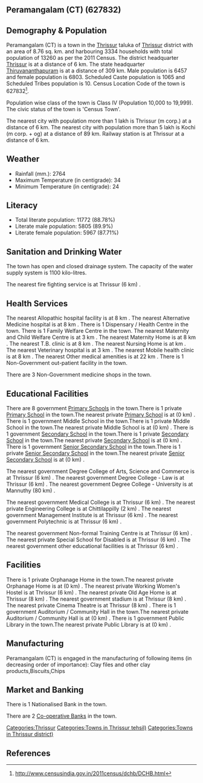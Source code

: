 {{Infobox settlement
| name=Peramangalam (CT)
| native_name=
| native_name_lang=
| other_name=
| nickname=
| settlement_type=Town
| image_skyline=
| image_alt=
| image_caption=
| pushpin_map=India Kerala
| pushpin_label_position=right
| pushpin_map_alt=
| pushpin_map_caption=Location in Kerala, India
| latd=
| latm=
| lats=
| latNS=
| longd=
| longm=
| longs=
| longEW=
| coordinates_display=inline,title
| subdivision_type=Country
| subdivision_name={{flag|India}}
| subdivision_type1=[[States and territories of India|State]]
| subdivision_name1=Kerala 
| subdivision_type2=[[List of districts of India|District]]
| subdivision_name2=Thrissur
| subdivision_type3=Tahsil
| subdivision_name3=Thrissur
| website=
| established_title=<!-- Established -->
| established_date=
| founder=
| named_for=
| government_type=
| governing_body=
| unit_pref=Metric
| area_footnotes=
| area_rank=
| area_total_km2=8.76
| elevation_footnotes=
| elevation_m=
| population_total=13260
| population_as_of=2011
| population_rank=
| population_density_km2=1513
| population_demonym=
| population_footnotes=
| demographics_type1=Languages=
| demographics1_title1=Official=
| demographics1_info1=[[Malayalam language|Malayalam]]
| timezone1=[[Indian Standard Time|IST]]
| utc_offset1==+5:30
| postal_code_type=[[Postal Index Number|PIN]]
| postal_code=
| area_code_type=Telephone code
| area_code=
| registration_plate=
| blank1_name_sec1=Nearest city
| blank1_info_sec1=[[Thrissur (m corp.)]]
| blank2_name_sec1=[[Human sex ratio|Sex ratio]]
| blank2_info_sec1=1053
| blank3_name_sec1=Literacy
| blank3_info_sec1=88.78%
| blank1_name_sec2=[[2011 Census of India|2011 census]] code
| blank1_info_sec2=627832
| footnotes=
}}

== Peramangalam (CT) (627832) ==

== Demography & Population ==

Peramangalam (CT) is a town in the [[Thrissur]] taluka of [[Thrissur]] district with an area of 8.76 sq. km. and harbouring 3334 households with total population of 13260 as per the 2011 Census. The district headquarter [[Thrissur]] is at a distance of 6 km. The state headquarter [[Thiruvananthapuram]] is at a distance of 309 km. Male population is 6457 and female population is 6803. Scheduled Caste population is 1065 and Scheduled Tribes population is 10. Census Location Code of the town is 627832<ref>http://www.censusindia.gov.in/2011census/dchb/DCHB.html</ref>.

Population wise class of the town is Class IV (Population 10,000 to 19,999).
The civic status of the town is 'Census Town'.

The nearest city with population more than 1 lakh is Thrissur (m corp.) at a distance of 6 km. The nearest city with population more than 5 lakh is Kochi (m corp. + og)  at a distance of 89 km. Railway station is at Thrissur at a distance of 6 km.


== Weather ==  
* Rainfall (mm.): 2764 
* Maximum Temperature (in centigrade): 34
* Minimum Temperature (in centigrade): 24


== Literacy ==  
* Total literate population: 11772 (88.78%)
* Literate male population: 5805 (89.9%)
* Literate female population: 5967 (87.71%)


== Sanitation and Drinking Water ==  
The town has open and closed drainage system.
The capacity of the water supply system is 1100 kilo-litres.

The nearest fire fighting service is at Thrissur (6 km) .


== Health Services ==
The nearest Allopathic hospital facility is at 8 km .
The nearest Alternative Medicine hospital is at 8 km .
There is 1 Dispensary / Health Centre in the town.
There is 1 Family Welfare Centre in the town.
The nearest Maternity and Child Welfare Centre is at 3 km .
The nearest Maternity Home is at 8 km .
The nearest T.B. clinic is at 8 km .
The nearest Nursing Home is at  km .
The nearest Veterinary hospital is at 3 km .
The nearest Mobile health clinic is at 8 km .
The nearest Other medical amenities is at 22 km .
There is 1 Non-Government out-patient facility in the town.


There are 3 Non-Government medicine shops in the town.


== Educational Facilities ==
There are 8 government [[Primary School]]s in the town.There is 1 private [[Primary School]] in the town.The nearest private [[Primary School]] is at  (0 km) .
There is 1 government Middle School in the town.There is 1 private Middle School in the town.The nearest private Middle School is at  (0 km) .
There is 1 government [[Secondary School]] in the town.There is 1 private [[Secondary School]] in the town.The nearest private [[Secondary School]] is at  (0 km) .
There is 1 government [[Senior Secondary School]] in the town.There is 1 private [[Senior Secondary School]] in the town.The nearest private [[Senior Secondary School]] is at  (0 km) .
 
 
 
 
 
The nearest government Degree College of Arts, Science and Commerce is at Thrissur (6 km) .
The nearest government Degree College - Law is at Thrissur (6 km) .
The nearest government Degree College - University is at Mannuthy (80 km) .
 
The nearest government Medical College is at Thrissur (6 km) .
The nearest private Engineering College is at Chittilappilly (2 km) .
The nearest government Management Institute is at Thrissur (6 km) .
The nearest government Polytechnic is at Thrissur (6 km) .
 
The nearest government Non-formal Training Centre is at Thrissur (6 km) .
The nearest private Special School for Disabled is at Thrissur (6 km) .
The nearest government other educational facilities is at Thrissur (6 km) .


== Facilities ==
There is 1 private Orphanage Home in the town.The nearest private Orphanage Home is at  (0 km) .
The nearest private Working Women's Hostel is at Thrissur (6 km) .
The nearest private Old Age Home is at Thrissur (8 km) .
The nearest government stadium is at Thrissur (8 km) .
The nearest private Cinema Theatre is at Thrissur (8 km) .
There is 1 government Auditorium / Community Hall in the town.The nearest private Auditorium / Community Hall is at  (0 km) .
There is 1 government Public Library in the town.The nearest private Public Library is at  (0 km) .


== Manufacturing ==
Peramangalam (CT) is engaged in the manufacturing of following items (in decreasing order of importance): Clay files and other clay products,Biscuits,Chips


== Market and Banking ==
There is 1 Nationalised Bank in the town.

There are 2 [[Co-operative Bank]]s in the town.




[[Categories:Thrissur]]
[[Categories:Towns in Thrissur tehsil)]]
[[Categories:Towns in Thrissur district)]]


== References ==
{{Reflist}}


